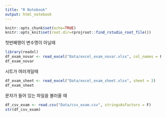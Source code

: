 ```yaml
---
title: "R Notebook"
output: html_notebook
---
```


```r
knitr::opts_chunk$set(echo=TRUE)
knitr::opts_knit$set(root.dir=rprojroot::find_rstudio_root_file())
```
첫번째행이 변수명이 아닐때
```r
library(readxl)
df_exam_novar <- read_excel("Data/excel_exam_novar.xlsx", col_names = F)
df_exam_novar
```


시트가 여러개일때
```r
df_exam_sheet <- read_excel("Data/excel_exam_sheet.xlsx", sheet = 3)
df_exam_sheet
```


문자가 들어 있는 파일을 불러올 때
```r
df_csv_exam <- read.csv("Data/csv_exam.csv", stringsAsFactors = F)
str(df_csv_exam)
```

